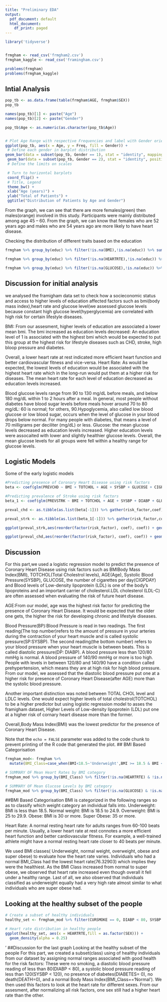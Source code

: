 ```yaml
---
title: "Preliminary EDA"
output:
  pdf_document: default
  html_document:
    df_print: paged
---
```


```r
library('tidyverse')


frmgham <- read_csv('frmgham2.csv')
frmgham_kaggle <- read_csv('framingham.csv')

problems(frmgham)
problems(frmgham_kaggle)
```

## Intial Analysis
```r

pop_tb <- as.data.frame(table(frmgham$AGE, frmgham$SEX))
pop_tb

names(pop_tb)[1] <- paste("Age")
names(pop_tb)[2] <- paste("Gender")

pop_tb$Age <- as.numeric(as.character(pop_tb$Age))


# Plot Age Range with respective Frequencies and label with Gender orientation
ggplot(pop_tb, aes(x = Age, y = Freq, fill = Gender)) +
 # Define each gender in barplot distribution
geom_bar(data = subset(pop_tb, Gender == 1), stat = "identity", mapping = aes(y = Freq), color="grey", size=0.2) +
 geom_bar(data = subset(pop_tb, Gender == 2), stat = "identity", position = "identity", mapping = aes(y = -Freq), color="grey", size=0.2) +
 # Define the limits on scales

 # Turn to horizontal barplots
 coord_flip() +
 # Title, Legend
 theme_bw() +
 xlab("Age (years)") +
 ylab("Total of Patients") +
 ggtitle("Distribution of Patients by Age and Gender")
```
From the graph, we can see that there are more females(green) then males(orange) involved in this study. Participants were mainly distributed among age 45 – 60. From the graph, we can know that females who are 52 years ago and males who are 54 years ago are more likely to have heart disease.

Checking the distribution of different traits based on the education
```r
frmgham %>% group_by(educ) %>% filter(!is.na(BMI),!is.na(educ)) %>% summarise(mean_bmi=mean(BMI))

frmgham %>% group_by(educ) %>% filter(!is.na(HEARTRTE),!is.na(educ)) %>% summarise(mean_heart_rate=mean(HEARTRTE))

frmgham %>% group_by(educ) %>% filter(!is.na(GLUCOSE),!is.na(educ)) %>% summarise(mean_glucose=mean(GLUCOSE))
```
## Discussion for initial analysis
we analysed the framigham data set to check how a socieconomic status and access to higher levels of education affected factors such as bmi(body mass index),heart rate and glucose level(we assessed glucose levels because constant high glucose level(hyperglycemia) are correlated with high risk for certain lifestyle diseases.

BMI: From our assesment, higher levels of education are associated a lower mean bmi. The bmi increased as education levels decreased: An education level of 1 is associated with the highest bmi which would be expected to put this group at the highest risk for lifestyle diseases such as CHD, stroke, high bloop pressure and diabetes.

Overall, a lower heart rate at rest indicated more efficient heart function and better cardiovascular fitness and vice-versa.
Heart Rate: As would be expected, the lowest levels of education would be associated with the highest heart rate which in the long-run would put them at a higher risk for diseases. The mean heart rate for each level of education decreased as education levels increased.

Blood glucose levels range from 90 to 130 mg/dL before meals, and below 180 mg/dL within 1 to 2 hours after a meal. In general, most people without diabetes have blood sugar levels before meals hover around 70 to 80 mg/dL: 60 is normal; for others, 90.Hypoglycemia, also called low blood glucose or low blood sugar, occurs when the level of glucose in your blood drops below normal. For many people with diabetes, that means a level of 70 milligrams per deciliter (mg/dL) or less.
Glucose: the mean glucose levels decreased as education levels increased. Higher education levels were assocaited with lower and slightly healthier glucose levels. Overall, the mean glucose levels for all groups were fell within a healthy range for glucose levels. 



## Logistic Models

Some of the early logistic models

```r
#Predicting presence of Coronary Heart Disease using risk factors
beta <- coef(glm(PREVCHD ~ BMI + TOTCHOL + AGE + SYSBP + GLUCOSE + CIGPDAY + LDLC,data=frmgham,family=binomial()))

#Predicting prevalence of Stroke using risk factors
beta_1 <- coef(glm(PREVSTRK ~ BMI + TOTCHOL + AGE + SYSBP + DIABP + GLUCOSE + CIGPDAY + LDLC,data=frmgham,family=binomial()))

preval_chd <- as.tibble(as.list(beta[-1])) %>% gather(risk_factor,coef)

preval_strk <- as.tibble(as.list(beta_1[-1])) %>% gather(risk_factor,coef)

ggplot(preval_strk,aes(reorder(factor(risk_factor), coef), coef)) + geom_point()

ggplot(preval_chd,aes(reorder(factor(risk_factor), coef), coef)) + geom_point()

```
## Discussion
For this part,we used a logistic regression model to predict the presence of Coronary Heart Disease using risk factors such as BMIBody Mass Index(BMI), TOTCHOL(Total Cholestrol levels), AGE(Age), Systolic Blood Pressure(SYSBP), GLUCOSE, the number of cigarettes per day(CIGPDAY)  and  Blood levels of Low-density lipoprotein (LDL) is one of the body’s lipoproteins and an important carrier of cholesterol.LDL cholesterol (LDL-C) are often assessed when evaluating the risk of future heart disease.

AGE:From our model, age was the highest risk factor for predicting the presence of Coronary Heart Disease. It would be expected that the older one gets, the higher the risk for developing chronic and lifestyle diseases.

Blood Pressure(BP):Blood Pressure is read in two readings. The first reading(The top number)refers to the amount of pressure in your arteries during the contraction of your heart muscle and is called systolic pressure(SP:SYSBP). The second reading(the bottom number) refers to your blood pressure when your heart muscle is between beats. This is called diastolic pressure(DP: DIABP). A blood pressure less than 120/80 mmHg is normal. A blood pressure of 140/90 mmHg or more is too high. People with levels in between 120/80 and 140/90 have a condition called prehypertension, which means they are at high risk for high blood pressure. 
From our model, we assessed that the diastolic blood pressure put one at a higher risk for presence of Coronary Heart Disease(after AGE) more than the systolic blood pressure.

Another important distinction was noted between TOTAL CHOL level and LDLC levels. One would expect higher levels of total cholestrol(TOTCHOL) to be a higher predictor but using logistic regression model to asses the framigham dataset, Higher Levels of Low-density lipoprotein (LDL) put one at a higher risk of cornary heart disease more than the former.

Overall,Body Mass Index(BMI) was the lowest predictor for the presence of Coronary Heart Disease.


Note that the `echo = FALSE` parameter was added to the code chunk to prevent printing of the R code that generated the plot.
## BMI Based Categorisation

```r
frmgham_mod<- frmgham %>% 
  mutate(BMI_Class=case_when(BMI<18.5~'Underweight',BMI >= 18.5 & BMI <25 ~ 'Normal',BMI >= 25 & BMI < 30 ~ 'Overweight',BMI>=30 & BMI<35 ~ 'Obese',BMI>=35 ~ 'Super Obese')) 

# SUMMARY OF Mean Heart Rates by BMI category
frmgham_mod %>% group_by(BMI_Class) %>% filter(!is.na(HEARTRTE) & !is.na(BMI)) %>% summarise(mean_heart_rate=mean(HEARTRTE))

# SUMMARY OF Mean Glucose Levels by BMI category
frmgham_mod %>% group_by(BMI_Class) %>% filter(!is.na(GLUCOSE) & !is.na(BMI)) %>% summarise(mean_glu=mean(GLUCOSE))

```


##BMI Based Categorisation
BMI is categorized in the following ranges so as to classify which weight category an individual falls into. 
Underweight: BMI is less than 18.5.
Normal weight: BMI is 18.5 to 24.9.
Overweight: BMI is 25 to 29.9.
Obese: BMI is 30 or more.
Super Obese: 35 or more.

Heart Rate: A normal resting heart rate for adults ranges from 60-100 beats per minute.
Usually, a lower heart rate at rest connotes a more efficient heart function and better cardiovascular fitness. For example, a well-trained athlete might have a normal resting heart rate closer to 40 beats per minute.

We used BMI classes( Underweight, normal weight, overweight, obese and super obese) to evaluate how the heart rate varies. Individuals who had a normal BMI_Class had the lowest heart rate(76.32903) which implies they were the healthiest. As the BMI Class increased from normal to super obese, we observed that heart rate increased even though overall it fell under a healthy range. Last of all, we also observed that individuals classified as underweight equally had a very high rate almost similar to what individuals who are super obese had.





## Looking at the healthy subset of the people
```r
# Create a subset of healthy individuals
healthy_set <- frmgham_mod %>% filter(CURSMOKE == 0, DIABP < 80, SYSBP < 120, DIABETES == 0,DEATH==0,BMI_Class=='Normal')

# Heart rate distribution in healthy people
ggplot(healthy_set, aes(x = HEARTRTE,fill = as.factor(SEX))) + 
  geom_density(alpha = 0.25)

```
'
##Discussion for the last graph
Looking at the healthy subset of the people
For this part, we created a subset(class) using of healthy individuals from our dataset by assigning normal ranges associated with good health for the risk factors: These were no smoking, a diastolic blood pressure reading of less than 80(DIABP < 80), a systolic blood pressure reading of less than 120(SYSBP < 120), no presence of diabetes(DIABETES= 0), no death(DEATH=0), and a normal Body Mass Index(BMI_Class=='Normal'). We then used this factors to look at the heart rate for different sexes. From our assesment, after normalizing all risk factors, one sex still had a higher heart rate than the other.
